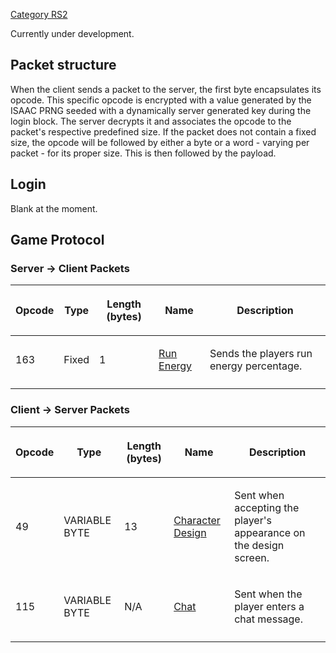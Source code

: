 [[Category RS2]]

Currently under development.

== '''Packet structure''' ==
When the client sends a packet to the server, the first byte encapsulates its opcode. This specific opcode is encrypted with a value generated by the ISAAC PRNG seeded with a dynamically server generated key during the login block. The server decrypts it and associates the opcode to the packet's respective predefined size. If the packet does not contain a fixed size, the opcode will be followed by either a byte or a word - varying per packet - for its proper size. This is then followed by the payload.

== '''Login''' ==
Blank at the moment.

=='''Game Protocol'''==

===Server -> Client Packets===

{| border=2
|-
! Opcode
! Type
! Length (bytes)
! Name
! Description
|-
| 163
| Fixed
| 1
| [[317 Run Energy|Run Energy]]
| Sends the players run energy percentage.
|-
|}

===Client -> Server Packets===

{| border=2
|-
! Opcode
! Type
! Length (bytes)
! Name
! Description
|-
| 49
| VARIABLE BYTE
| 13
| [[464 Character Design|Character Design]]
| Sent when accepting the player's appearance on the design screen.
|-
| 115
| VARIABLE BYTE
| N/A
| [[464 Chat|Chat]]
| Sent when the player enters a chat message. 
|-
|}